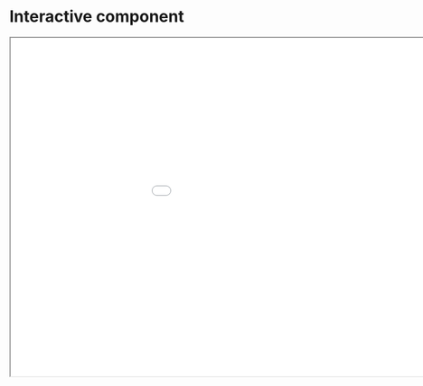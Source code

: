 # Interactive component

<iframe src="lebron_shots_on_court.html" width="1100" height="600"></iframe>
